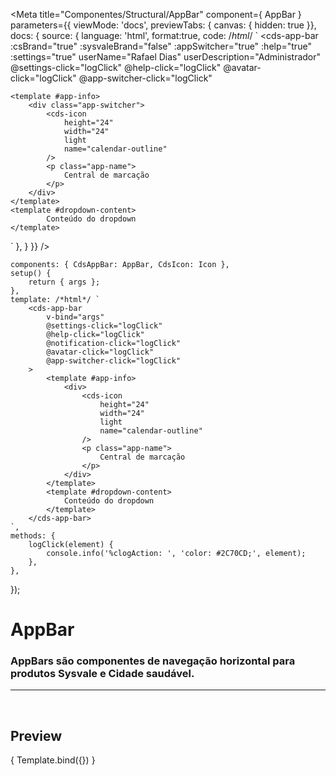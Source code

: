 
<Meta
	title="Componentes/Structural/AppBar"
	component={ AppBar }
	parameters={{
		viewMode: 'docs',
		previewTabs: { canvas: { hidden: true }},
		docs: {
			source: {
				language: 'html',
				format:true,
				code: /*html*/ `
<cds-app-bar
	:csBrand="true"
	:sysvaleBrand="false"
	:appSwitcher="true"
	:help="true"
	:settings="true"
	userName="Rafael Dias"
	userDescription="Administrador"
	@settings-click="logClick"
	@help-click="logClick"
	@avatar-click="logClick"
	@app-switcher-click="logClick"
>
	<template #app-info>
		<div class="app-switcher">
			<cds-icon
				height="24"
				width="24"
				light
				name="calendar-outline"
			/>
			<p class="app-name">
				Central de marcação
			</p>
		</div>
	</template>
	<template #dropdown-content>
			Conteúdo do dropdown
	</template>
</cds-app-bar>`
			},
		}
	}}
/>

	components: { CdsAppBar: AppBar, CdsIcon: Icon },
	setup() {
		return { args };
	},
	template: /*html*/ `
		<cds-app-bar
			v-bind="args"
			@settings-click="logClick"
			@help-click="logClick"
			@notification-click="logClick"
			@avatar-click="logClick"
			@app-switcher-click="logClick"
		>
			<template #app-info>
				<div>
					<cds-icon
						height="24"
						width="24"
						light
						name="calendar-outline"
					/>
					<p class="app-name">
						Central de marcação
					</p>
				</div>
			</template>
            <template #dropdown-content>
				Conteúdo do dropdown
			</template>
		</cds-app-bar>
	`,
	methods: {
		logClick(element) {
			console.info('%clogAction: ', 'color: #2C70CD;', element);
		},
	},
});


# AppBar

### AppBars são componentes de navegação horizontal para produtos Sysvale e Cidade saudável.
---

<br />

## Preview

<Canvas>
	<Story
		name="AppBar"
		args={{
			csBrand: true,
			sysvaleBrand: false,
			hideAppSwitcher: true,
			hideHelp: true,
			hideSettings: true,
			userName: 'Rafael Dias',
			userDescription: 'Administrador'
		}}
	>
		{ Template.bind({}) }
	</Story>
</Canvas>

<ArgsTable story="AppBar" />
